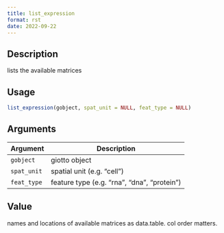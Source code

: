 ```yaml
--- 
title: list_expression 
format: rst 
date: 2022-09-22 
--- 
```


## Description

lists the available matrices


## Usage

```r
list_expression(gobject, spat_unit = NULL, feat_type = NULL)
```


## Arguments

Argument      |Description
------------- |----------------
`gobject`     |     giotto object
`spat_unit`     |     spatial unit (e.g. "cell")
`feat_type`     |     feature type (e.g. "rna", "dna", "protein")


## Value

names and locations of available matrices as data.table. col order matters.


